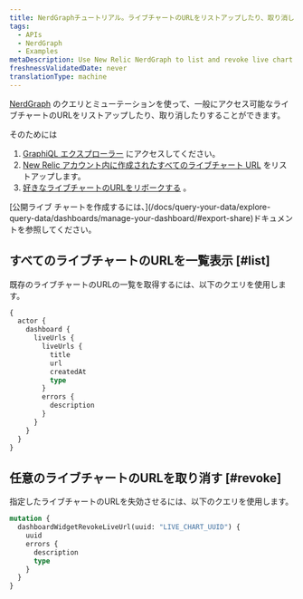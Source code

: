 ```yaml
---
title: NerdGraphチュートリアル。ライブチャートのURLをリストアップしたり、取り消したりする
tags:
  - APIs
  - NerdGraph
  - Examples
metaDescription: Use New Relic NerdGraph to list and revoke live chart URLs
freshnessValidatedDate: never
translationType: machine
---
```


[NerdGraph](/docs/apis/nerdgraph/get-started/introduction-new-relic-nerdgraph) のクエリとミューテーションを使って、一般にアクセス可能なライブチャートのURLをリストアップしたり、取り消したりすることができます。

そのためには

1. [GraphiQL エクスプローラー](https://api.newrelic.com/graphiql) にアクセスしてください。
2. [New Relic アカウント内に作成されたすべてのライブチャート URL](#list) をリストアップします。
3. [好きなライブチャートのURLをリボークする](#revoke) 。

<Callout variant="tip">
  [公開ライブ チャートを作成するには、](/docs/query-your-data/explore-query-data/dashboards/manage-your-dashboard/#export-share)ドキュメントを参照してください。
</Callout>

## すべてのライブチャートのURLを一覧表示 [#list]

既存のライブチャートのURLの一覧を取得するには、以下のクエリを使用します。

```graphql
{
  actor {
    dashboard {
      liveUrls {
        liveUrls {
          title
          url
          createdAt
          type
        }
        errors {
          description
        }
      }
    }
  }
}
```

## 任意のライブチャートのURLを取り消す [#revoke]

指定したライブチャートのURLを失効させるには、以下のクエリを使用します。

```graphql
mutation {
  dashboardWidgetRevokeLiveUrl(uuid: "LIVE_CHART_UUID") {
    uuid
    errors {
      description
      type
    }
  }
}
```